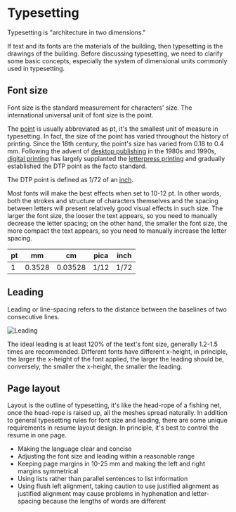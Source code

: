 # Typesetting

Typesetting is "architecture in two dimensions."

If text and its fonts are the materials of the building, then typesetting is
the drawings of the building. Before discussing typesetting, we need to clarify
some basic concepts, especially the system of dimensional units commonly used in
typesetting.

## Font size

Font size is the standard measurement for characters' size. The international
universal unit of font size is the point.

The [point](<https://en.wikipedia.org/wiki/Point_(typography)>) is usually
abbreviated as pt, it's the smallest unit of measure in typesetting. In fact,
the size of the point has varied throughout the history of printing. Since the
18th century, the point's size has varied from 0.18 to 0.4 mm. Following the
advent of [desktop publishing](https://en.wikipedia.org/wiki/Desktop_publishing)
in the 1980s and 1990s, [digital
printing](https://en.wikipedia.org/wiki/Digital_printing) has largely supplanted
the [letterpress printing](https://en.wikipedia.org/wiki/Printing_press) and
gradually established the DTP point as the facto standard.

The DTP point is defined as 1/72 of an
[inch](https://en.wikipedia.org/wiki/Inch).

Most fonts will make the best effects when set to 10-12 pt. In other words, both
the strokes and structure of characters themselves and the spacing between
letters will present relatively good visual effects in such size. The larger the
font size, the looser the text appears, so you need to manually decrease the
letter spacing; on the other hand, the smaller the font size, the more compact
the text appears, so you need to manually increase the letter spacing.

| pt  | mm     | cm      | pica | inch |
| --- | ------ | ------- | ---- | ---- |
| 1   | 0.3528 | 0.03528 | 1/12 | 1/72 |

## Leading

Leading or line-spacing refers to the distance between the baselines of two
consecutive lines.

<img
  src="/static/images/guide/1200px-Line_spacing_comparison.svg.png"
  className="white"
  alt="Leading"
/>

The ideal leading is at least 120% of the text's font size, generally 1.2-1.5
times are recommended. Different fonts have different x-height, in principle,
the larger the x-height of the font applied, the larger the leading should be,
conversely, the smaller the x-height, the smaller the leading.

## Page layout

Layout is the outline of typesetting, it's like the head-rope of a fishing net,
once the head-rope is raised up, all the meshes spread naturally. In addition to
general typesetting rules for font size and leading, there are some unique
requirements in resume layout design. In principle, it's best to control the
resume in one page.

- Making the language clear and concise
- Adjusting the font size and leading within a reasonable range
- Keeping page margins in 10-25 mm and making the left and right margins
  symmetrical
- Using lists rather than parallel sentences to list information
- Using flush left alignment, taking caution to use justified alignment as
  justified alignment may cause problems in hyphenation and letter-spacing
  because the lengths of words are different

